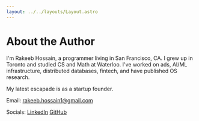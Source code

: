 ```yaml
---
layout: ../../layouts/Layout.astro
---
```


# About the Author

I'm Rakeeb Hossain, a programmer living in San Francisco, CA. I grew up in Toronto
and studied CS and Math at Waterloo. I've worked on ads, AI/ML infrastructure, 
distributed databases, fintech, and have published OS research. 

My latest escapade is as a startup founder.

Email: [rakeeb.hossain1@gmail.com](mailto:rakeeb.hossain1@gmail.com)

Socials: [LinkedIn](https://www.linkedin.com/in/rakeeb-hossain/) [GitHub](https://github.com/rakeeb-hossain)

